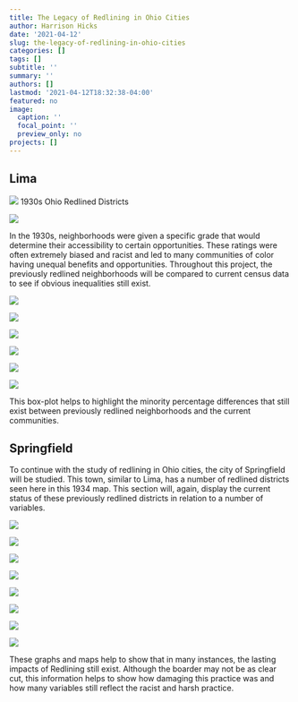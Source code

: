 ```yaml
---
title: The Legacy of Redlining in Ohio Cities
author: Harrison Hicks
date: '2021-04-12'
slug: the-legacy-of-redlining-in-ohio-cities
categories: []
tags: []
subtitle: ''
summary: ''
authors: []
lastmod: '2021-04-12T18:32:38-04:00'
featured: no
image:
  caption: ''
  focal_point: ''
  preview_only: no
projects: []
---
```

## Lima

![](Lima 0 map.jpg)
                          1930s Ohio Redlined Districts

![](Lima 1 Districts.jpg)

In the 1930s, neighborhoods were given a specific grade that would determine their accessibility to certain opportunities. These ratings were often extremely biased and racist and led to many communities of color having unequal benefits and opportunities. Throughout this project, the previously redlined neighborhoods will be compared to current census data to see if obvious inequalities still exist.

![](Lima 2 Minority.jpg)

![](Lima 3 Low Income.jpg)

![](Lima 4 Disability.jpg)

![](Lima 5 Cancer.jpg)

![](Lima 6 Housing.jpg)

![](Lima Plot Final.png)

This box-plot helps to highlight the minority percentage differences that still exist between previously redlined neighborhoods and the current communities.


## Springfield

To continue with the study of redlining in Ohio cities, the city of Springfield will be studied. This town, similar to Lima, has a number of redlined districts seen here in this 1934 map. This section will, again, display the current status of these previously redlined districts in relation to a number of variables.

![](Spring 0 map.jpg)

![](Spring 1 Districts.jpg)

![](Spring 2 Minority.jpg)

![](Spring 3 Low Income.jpg)

![](Spring 4 Disability.jpg)

![](spring 5 cancer.jpg)

![](Spring 6 housing.jpg)

![](Spring Plot Final.png)

These graphs and maps help to show that in many instances, the lasting impacts of Redlining still exist. Although the boarder may not be as clear cut, this information helps to show how damaging this practice was and how many variables still reflect the racist and harsh practice.
